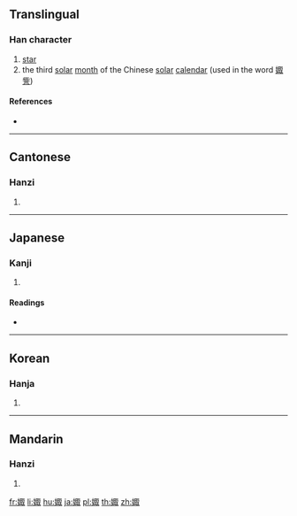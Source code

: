 {{character info/new}}
==Translingual==

===Han character===
{{Han char|rn=38|rad=女|as=08|sn=11|four=41447|canj=VSJE|ids=⿰女取}}

# [[star]]
# the third [[solar]] [[month]] of the Chinese [[w:Chinese_calendar#Modern_Chinese_calendar|solar]] [[calendar]] (used in the word [[娵訾]])

====References====
* {{Han ref|kx=0263.290|dkj=06364|dj=0530.170|hdz=21055.100|uh=5A35|ud=23093|bh=D4D4|bd=54484}}

----

==Cantonese==

===Hanzi===
{{yue-hanzi|jyut=[[zau1]], [[zeoi1]]|y=jau1, jeui1}}

# {{defn|lang=yue|sort=女08}}

----

==Japanese==

===Kanji===
{{ja-kanji|grade=|rs=女08}}

# {{defn|lang=ja|sort=女08}}

====Readings====
* {{ja-readings|on=[[しゅ]] (shu), [[そう]] (sō)|kun=[[よめ]] (yome)}}

----

==Korean==

===Hanja===
{{ko-hanja|hangeul=추|rv=chu|mr=ch'u}}

# {{defn|lang=ko|sort=女08}}

----

==Mandarin==

===Hanzi===
{{cmn-hanzi|pin=[[jū]] ([[ju1]])|wg=chü<sup>1</sup>}}

# {{defn|lang=cmn|sort=女08}}

[[fr:娵]]
[[li:娵]]
[[hu:娵]]
[[ja:娵]]
[[pl:娵]]
[[th:娵]]
[[zh:娵]]